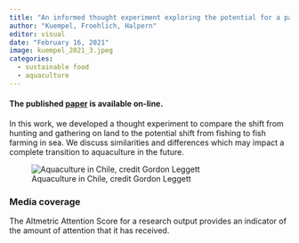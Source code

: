 ```yaml
---
title: "An informed thought experiment exploring the potential for a paradigm shift in aquatic food production"
author: "Kuempel, Froehlich, Halpern"
editor: visual
date: "February 16, 2021"
image: kuempel_2021_3.jpeg
categories:
  - sustainable food
  - aquaculture
---
```


#### The published [paper](https://www.sciencedirect.com/science/article/abs/pii/S0964569121000594) is available on-line.

In this work, we developed a thought experiment to compare the shift from hunting and gathering on land to the potential shift from fishing to fish farming in sea. We discuss similarities and differences which may impact a complete transition to aquaculture in the future.

![Aquaculture in Chile, credit Gordon Leggett](kuempel_2021_3.jpeg)

### Media coverage

The Altmetric Attention Score for a research output provides an indicator of the amount of attention that it has received.

```{=html}
<script type="text/javascript" src="https://d1bxh8uas1mnw7.cloudfront.net/assets/embed.js"></script>
```
::: {.altmetric-embed data-badge-type="medium-donut" data-badge-details="right" data-doi="10.1016/j.ocecoaman.2021.105574"}
:::
